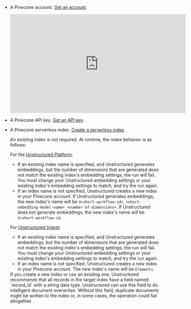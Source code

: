 - A Pinecone account. [Get an account](https://app.pinecone.io/).

  <iframe
  width="560"
  height="315"
  src="https://www.youtube.com/embed/uPoa7PLcuZ4"
  title="YouTube video player"
  frameborder="0"
  allow="accelerometer; autoplay; clipboard-write; encrypted-media; gyroscope; picture-in-picture"
  allowfullscreen
  ></iframe>

- A Pinecone API key. [Get an API key](https://docs.pinecone.io/guides/get-started/authentication#find-your-pinecone-api-key).
- A Pinecone serverless index. [Create a serverless index](https://docs.pinecone.io/guides/indexes/create-an-index).

  An existing index is not required. At runtime, the index behavior is as follows:

  For the [Unstructured Platform](/platform/overview):
    
  - If an existing index name is specified, and Unstructured generates embeddings, 
    but the number of dimensions that are generated does not match the existing index's embedding settings, the run will fail. 
    You must change your Unstructured embedding settings or your existing index's embedding settings to match, and try the run again.
  - If an index name is not specified, Unstructured creates a new index in your Pinecone account. If Unstructured generates embeddings, 
    the new index's name will be `U<short-workflow-id>_<short-embedding-model-name>_<number-of-dimensions>`. 
    If Unstructured does not generate embeddings, the new index's name will be `U<short-workflow-id`.

  For [Unstructured Ingest](/ingestion/overview):

  - If an existing index name is specified, and Unstructured generates embeddings, 
    but the number of dimensions that are generated does not match the existing index's embedding settings, the run will fail. 
    You must change your Unstructured embedding settings or your existing index's embedding settings to match, and try the run again. 
  - If an index name is not specified, Unstructured creates a new index in your Pinecone account. The new index's name will be `Elements`.

  <Note>
      If you create a new index or use an existing one, Unstructured recommends that all records in the target index have a field 
      named `record_id` with a string data type. 
      Unstructured can use this field to do intelligent document overwrites. Without this field, duplicate documents 
      might be written to the index or, in some cases, the operation could fail altogether.
  </Note>